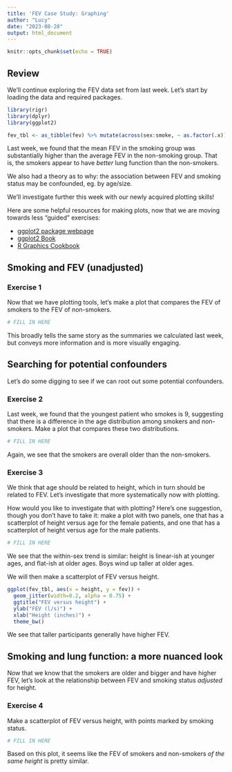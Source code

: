 ```yaml
---
title: 'FEV Case Study: Graphing'
author: "Lucy"
date: "2023-08-28"
output: html_document
---
```


```r
knitr::opts_chunk$set(echo = TRUE)
```

## Review 

We'll continue exploring the FEV data set from last week. Let's start by loading the data and required packages.

```r
library(rigr) 
library(dplyr)
library(ggplot2)

fev_tbl <- as_tibble(fev) %>% mutate(across(sex:smoke, ~ as.factor(.x)))
```

Last week, we found that the mean FEV in the smoking group was substantially higher than the average FEV in the non-smoking group. That is, the smokers appear to have *better* lung function than the non-smokers. 

We also had a theory as to why: the association between FEV and smoking status may be confounded, eg. by age/size.

We'll investigate further this week with our newly acquired plotting skills! 

Here are some helpful resources for making plots, now that we are moving towards less "guided" exercises: 

- [ggplot2 package webpage](https://ggplot2.tidyverse.org/index.html)
- [ggplot2 Book](https://ggplot2-book.org/)
- [R Graphics Cookbook](https://r-graphics.org/)

## Smoking and FEV (unadjusted)

### Exercise 1 

Now that we have plotting tools, let's make a plot that compares the FEV of smokers to the FEV of non-smokers. 

```r
# FILL IN HERE
```

This broadly tells the same story as the summaries we calculated last week, but conveys more information and is more visually engaging. 

## Searching for potential confounders 

Let's do some digging to see if we can root out some potential confounders.

### Exercise 2

Last week, we found that the youngest patient who smokes is 9, suggesting that there is a difference in the age distribution among smokers and non-smokers. Make a plot that compares these two distributions.

```r
# FILL IN HERE
```

Again, we see that the smokers are overall older than the non-smokers. 

### Exercise 3

We think that age should be related to height, which in turn should be related to FEV. Let's investigate that more systematically now with plotting. 

How would you like to investigate that with plotting? Here's one suggestion, though you don't have to take it: make a plot with two panels, one that has a scatterplot of height versus age for the female patients, and one that has a scatterplot of height versus age for the male patients. 
```r
# FILL IN HERE
```

We see that the within-sex trend is similar: height is linear-ish at younger ages, and flat-ish at older ages. Boys wind up taller at older ages. 

We will then make a scatterplot of FEV versus height.

```r
ggplot(fev_tbl, aes(x = height, y = fev)) + 
  geom_jitter(width=0.2, alpha = 0.75) + 
  ggtitle("FEV versus height") +
  ylab("FEV (l/s)") +
  xlab("Height (inches)") + 
  theme_bw()
```

We see that taller participants generally have higher FEV. 

## Smoking and lung function: a more nuanced look

Now that we know that the smokers are older and bigger and have higher FEV, let's look at the relationship between FEV and smoking status *adjusted* for height. 

### Exercise 4

Make a scatterplot of FEV versus height, with points marked by smoking status.

```r
# FILL IN HERE
```

Based on this plot, it seems like the FEV of smokers and non-smokers *of the same height* is pretty similar. 